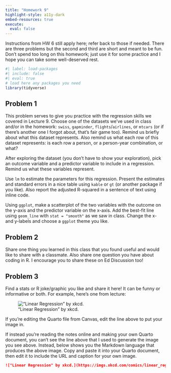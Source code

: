```yaml
---
title: "Homework 9"
highlight-style: a11y-dark
embed-resources: true
execute: 
  eval: false
---
```


Instructions from HW 6 still apply here; refer back to those if needed. There are three problems but the second and third are short and meant to be fun. Don't spend too long on this homework; just use it for some practice and I hope you can take some well-deserved rest.

```r
#| label: load-packages
#| include: false
#| eval: true
# load here any packages you need
library(tidyverse)
```

## Problem 1

This problem serves to give you practice with the regression skills we covered in Lecture 9. Choose one of the datasets we've used in class and/or in the homework: `swiss`, `gapminder`, `flights`/`airlines`, or `mtcars` (or if there's another one I forgot about, that's fair game too). Remind us briefly about what this dataset represents. Also remind us what each row of this dataset represents: is each row a person, or a person-year combination, or what?

After exploring the dataset (you don't have to show your exploration), pick an outcome variable and a predictor variable to include in a regression. Remind us what these variables represent.

Use `lm` to estimate the parameters for this regression. Present the estimates and standard errors in a nice table using `kable` or `gt` (or another package if you like). Also report the adjusted R-squared in a sentence of text using inline code.

Using `ggplot`, make a scatterplot of the two variables with the outcome on the y-axis and the predictor variable on the x-axis. Add the best-fit line using `geom_line` with `stat = "smooth"` as we saw in class. Change the x- and y-labels and choose a `ggplot` theme you like.


## Problem 2

Share one thing you learned in this class that you found useful and would like to share with a classmate. Also share one question you have about coding in R.  I encourage you to share these on Ed Discussion too!


## Problem 3

Find a stats or R joke/graphic you like and share it here! It can be funny or informative or both. For example, here's one from lecture:

!["Linear Regression" by xkcd.](https://imgs.xkcd.com/comics/linear_regression.png)

If you're editing the Quarto file from Canvas, edit the line above to put your image in.

If instead you're reading the notes online and making your own Quarto document, you can't see the line above that I used to generate the image you see above. Instead, below shows you the Markdown language that produces the above image. Copy and paste it into your Quarto document, then edit it to include the URL and caption for your own image.

```markdown
!["Linear Regression" by xkcd.](https://imgs.xkcd.com/comics/linear_regression.png)
```

